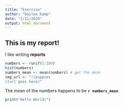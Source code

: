 ```yaml
---
title: "Exercise"
author: "Bailee Kamp"
date: "2/11/2020"
output: html_document
---
```

## This is my report!

I like writing **reports**

```r
numbers <- runif(1:100)
hist(numbers)
numbers_mean <- mean(numbers) # get the mean
img_url <- "![puppies
](url goes here)"
```

The mean of the numbers happens to be **`r numbers_mean`**.

```r
print("Hello World!")
```
